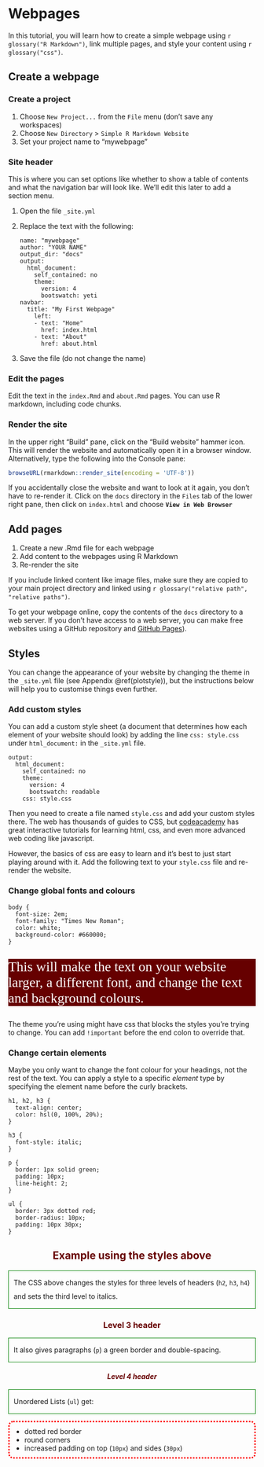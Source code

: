 # Webpages

In this tutorial, you will learn how to create a simple webpage using `r glossary("R Markdown")`, link multiple pages, and style your content using `r glossary("css")`.

## Create a webpage {#webpage-create}

### Create a project 

1. Choose `New Project...` from the `File` menu (don't save any workspaces)
2. Choose `New Directory` > `Simple R Markdown Website` 
3. Set your project name to "mywebpage"

### Site header

This is where you can set options like whether to show a table of contents and what the navigation bar will look like. We'll edit this later to add a section menu.

1. Open the file `_site.yml`
2. Replace the text with the following:

    ```
    name: "mywebpage"  
    author: "YOUR NAME"  
    output_dir: "docs"  
    output:  
      html_document:  
        self_contained: no  
        theme: 
          version: 4
          bootswatch: yeti 
    navbar:  
      title: "My First Webpage"  
        left:
        - text: "Home"
          href: index.html
        - text: "About"
          href: about.html
    ```
    
3. Save the file (do not change the name)

### Edit the pages

Edit the text in the `index.Rmd` and `about.Rmd` pages. You can use R markdown, including code chunks.


### Render the site

In the upper right "Build" pane, click on the "Build website" hammer icon. This will render the website and automatically open it in a browser window. Alternatively, type the following into the Console pane:

```r
browseURL(rmarkdown::render_site(encoding = 'UTF-8'))
```

If you accidentally close the website and want to look at it again, you don't have to re-render it. Click on the `docs` directory in the `Files` tab of the lower right pane, then click on `index.html` and choose **`View in Web Browser`**

## Add pages {#webpage-pages}

1. Create a new .Rmd file for each webpage
2. Add content to the webpages using R Markdown
3. Re-render the site

If you include linked content like image files, make sure they are copied to your main project directory and linked using `r glossary("relative path", "relative paths")`.

To get your webpage online, copy the contents of the `docs` directory to a web server. If you don't have access to a web server, you can make free websites using a GitHub repository and [GitHub Pages](https://pages.github.com/){target="_blank"}).


## Styles {#webpage-styles}

You can change the appearance of your website by changing the theme in the `_site.yml` file (see Appendix\ \@ref(plotstyle)), but the instructions below will help you to customise things even further.


### Add custom styles

You can add a custom style sheet (a document that determines how each element of your website should look) by adding the line `css: style.css` under `html_document:` in the `_site.yml` file.

```
output:  
  html_document:  
    self_contained: no  
    theme: 
      version: 4
      bootswatch: readable
    css: style.css
```

Then you need to create a file named `style.css` and add your custom styles there. The web has thousands of guides to CSS, but [codeacademy](https://www.codecademy.com/en/tracks/htmlcss) has great interactive tutorials for learning html, css, and even more advanced web coding like javascript.

However, the basics of css are easy to learn and it's best to just start playing around with it. Add the following text to your `style.css` file and re-render the website.

### Change global fonts and colours

```
body {
  font-size: 2em;
  font-family: "Times New Roman";
  color: white;
  background-color: #660000;
}
```

<style>
  #body-example * {
    font-size: 2em;
    font-family: "Times New Roman";
    color: white;
    background-color: #660000;
  }
</style>

<div id="body-example">

This will make the text on your website larger, a different font, and change the text and background colours.

</div>

The theme you're using might have css that blocks the styles you're trying to change. You can add `!important` before the end colon to override that.
    
### Change certain elements

Maybe you only want to change the font colour for your headings, not the rest of the text. You can apply a style to a specific *element* type by specifying the element name before the curly brackets. 

```
h1, h2, h3 {
  text-align: center;
  color: hsl(0, 100%, 20%);
}

h3 {
  font-style: italic;
}

p {
  border: 1px solid green;
  padding: 10px;
  line-height: 2;
}

ul {
  border: 3px dotted red;
  border-radius: 10px;
  padding: 10px 30px;
}
```

<style>
  #h-example h2, 
  #h-example h3, 
  #h-example h4 {
    text-align: center;
    color: hsl(0, 100%, 20%);
  }
  
  #h-example h4 {
    font-style: italic;
  }
  
  #h-example p {
    border: 1px solid green;
    padding: 10px;
    line-height: 2;
  }
  
  #h-example ul {
    border: 3px dotted red;
    border-radius: 10px;
    padding: 10px 30px;
  }
</style>

<div id="h-example">

## Example using the styles above

The CSS above changes the styles for three levels of headers (`h2`, `h3`, `h4`) and sets the third level to italics.

### Level 3 header

It also gives paragraphs (`p`) a green border and double-spacing.

#### Level 4 header

Unordered Lists (`ul`) get:

* dotted red border
* round corners
* increased padding on top (`10px`) and sides (`30px`)

</div>

